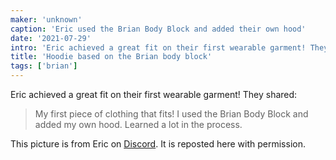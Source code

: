 ```yaml
---
maker: 'unknown'
caption: 'Eric used the Brian Body Block and added their own hood'
date: '2021-07-29'
intro: 'Eric achieved a great fit on their first wearable garment! They shared:'
title: 'Hoodie based on the Brian body block'
tags: ['brian']
---
```


<!-- truncate -->

Eric achieved a great fit on their first wearable garment! They shared:

> My first piece of clothing that fits! I used the Brian Body Block and added my own hood. Learned a lot in the process.

<Note>

This picture is from Eric on [Discord](https://discord.freesewing.org/). It is reposted here with permission.

</Note>
